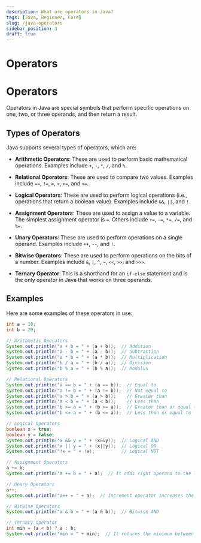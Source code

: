 ```yaml
---
description: What are operators in Java?
tags: [Java, Beginner, Core]
slug: /java-operators
sidebar_position: 3
draft: true
---
```



# Operators

# Operators

Operators in Java are special symbols that perform specific operations on one, two, or three operands, and then return a result.

## Types of Operators

Java supports several types of operators, which are:

- **Arithmetic Operators**: These are used to perform basic mathematical operations. Examples include `+`, `-`, `*`, `/`, and `%`.

- **Relational Operators**: These are used to compare two values. Examples include `==`, `!=`, `>`, `<`, `>=`, and `<=`.

- **Logical Operators**: These are used to perform logical operations (i.e., operations that return a boolean value). Examples include `&&`, `||`, and `!`.

- **Assignment Operators**: These are used to assign a value to a variable. The simplest assignment operator is `=`. Others include `+=`, `-=`, `*=`, `/=`, and `%=`.

- **Unary Operators**: These are used to perform operations on a single operand. Examples include `++`, `--`, and `!`.

- **Bitwise Operators**: These are used to perform operations on the bits of a number. Examples include `&`, `|`, `^`, `~`, `<<`, `>>`, and `>>>`.

- **Ternary Operator**: This is a shorthand for an `if-else` statement and is the only operator in Java that works on three operands.

## Examples

Here are some examples of these operators in use:

```java
int a = 10;
int b = 20;

// Arithmetic Operators
System.out.println("a + b = " + (a + b));  // Addition
System.out.println("a - b = " + (a - b));  // Subtraction
System.out.println("a * b = " + (a * b));  // Multiplication
System.out.println("b / a = " + (b / a));  // Division
System.out.println("b % a = " + (b % a));  // Modulus

// Relational Operators
System.out.println("a == b = " + (a == b));  // Equal to
System.out.println("a != b = " + (a != b));  // Not equal to
System.out.println("a > b = " + (a > b));    // Greater than
System.out.println("a < b = " + (a < b));    // Less than
System.out.println("b >= a = " + (b >= a));  // Greater than or equal to
System.out.println("b <= a = " + (b <= a));  // Less than or equal to

// Logical Operators
boolean x = true;
boolean y = false;
System.out.println("x && y = " + (x&&y));  // Logical AND
System.out.println("x || y = " + (x||y));  // Logical OR
System.out.println("!x = " + !x);          // Logical NOT

// Assignment Operators
a += b;
System.out.println("a += b = " + a);  // It adds right operand to the left operand and assign the result to left operand

// Unary Operators
a++;
System.out.println("a++ = " + a);  // Increment operator increases the value of variable by 1

// Bitwise Operators
System.out.println("a & b = " + (a & b));  // Bitwise AND

// Ternary Operator
int min = (a < b) ? a : b;
System.out.println("min = " + min);  // It returns the minimum between a and b
```